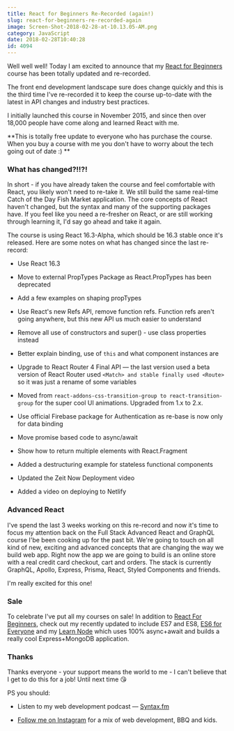 ```yaml
---
title: React for Beginners Re-Recorded (again!)
slug: react-for-beginners-re-recorded-again
image: Screen-Shot-2018-02-28-at-10.13.05-AM.png
category: JavaScript
date: 2018-02-28T10:40:28
id: 4094
---
```


Well well well! Today I am excited to announce that my <a href="https://reactforbeginners.com">React for Beginners</a> course has been totally updated and re-recorded.

The front end development landscape sure does change quickly and this is the third time I've re-recorded it to keep the course up-to-date with the latest in API changes and industry best practices.

I initially launched this course in November 2015, and since then over 18,000 people have come along and learned React with me.

**This is totally free update to everyone who has purchase the course. When you buy a course with me you don't have to worry about the tech going out of date :) **

<h3>What has changed?!!?!</h3>

In short - if you have already taken the course and feel comfortable with React, you likely won't need to re-take it. We still build the same real-time Catch of the Day Fish Market application. The core concepts of React haven't changed, but the syntax and many of the supporting packages have. If you feel like you need a re-fresher on React, or are still working through learning it, I'd say go ahead and take it again.

The course is using React 16.3-Alpha, which should be 16.3 stable once it's released. Here are some notes on what has changed since the last re-record:



* Use React 16.3

* Move to external PropTypes Package as React.PropTypes has been deprecated

* Add a few examples on shaping propTypes

* Use React's new Refs API, remove function refs. Function refs aren't going anywhere, but this new API us much easier to understand

* Remove all use of constructors and super() - use class properties instead

* Better explain binding, use of `this` and what component instances are

* Upgrade to React Router 4 Final API — the last version used a beta version of React Router used `<Match> and stable finally used <Route>` so it was just a rename of some variables

* Moved from `react-addons-css-transition-group to react-transition-group` for the super cool UI animations. Upgraded from 1.x to 2.x. 

* Use official Firebase package for Authentication as re-base is now only for data binding

* Move promise based code to async/await

* Show how to return multiple elements with React.Fragment

* Added a destructuring example for stateless functional components 

* Updated the Zeit Now Deployment video

* Added a video on deploying to Netlify 



<h3>Advanced React</h3>

I've spend the last 3 weeks working on this re-record and now it's time to focus my attention back on the Full Stack Advanced React and GraphQL course I'be been cooking up for the past bit. We're going to touch on all kind of new, exciting and advanced concepts that are changing the way we build web app. Right now the app we are going to build is an online store with a real credit card checkout, cart and orders. The stack is currently GraphQL, Apollo, Express, Prisma, React, Styled Components and friends.

I'm really excited for this one!

<h3>Sale</h3>

To celebrate I've put all my courses on sale! In addition to <a href="https://reactforbeginners.com">React For Beginners</a>,  check out my recently updated to include ES7 and ES8, <a href="https://ES6.io">ES6 for Everyone</a> and my <a href="https://LearnNode.com">Learn Node</a> which uses 100% async+await and builds a really cool Express+MongoDB application.

<h3>Thanks</h3>

Thanks everyone - your support means the world to me - I can't believe that I get to do this for a job!  Until next time 😘

PS you should:



* Listen to my web development podcast — <a href="https://Syntax.fm">Syntax.fm</a>

* <a href="https://instagram.com/wesbos">Follow me on Instagram</a> for a mix of web development, BBQ and kids.